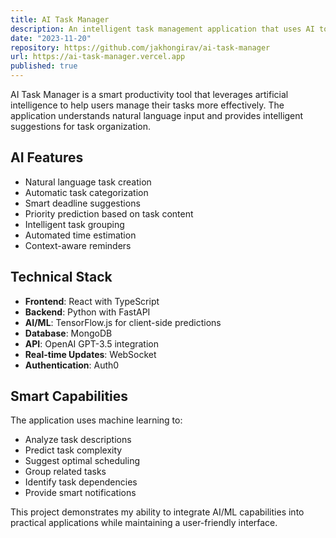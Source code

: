 ```yaml
---
title: AI Task Manager
description: An intelligent task management application that uses AI to help prioritize and organize tasks. Features natural language processing for task creation, smart categorization, and automated scheduling suggestions.
date: "2023-11-20"
repository: https://github.com/jakhongirav/ai-task-manager
url: https://ai-task-manager.vercel.app
published: true
---
```


AI Task Manager is a smart productivity tool that leverages artificial intelligence to help users manage their tasks more effectively. The application understands natural language input and provides intelligent suggestions for task organization.

## AI Features

- Natural language task creation
- Automatic task categorization
- Smart deadline suggestions
- Priority prediction based on task content
- Intelligent task grouping
- Automated time estimation
- Context-aware reminders

## Technical Stack

- **Frontend**: React with TypeScript
- **Backend**: Python with FastAPI
- **AI/ML**: TensorFlow.js for client-side predictions
- **Database**: MongoDB
- **API**: OpenAI GPT-3.5 integration
- **Real-time Updates**: WebSocket
- **Authentication**: Auth0

## Smart Capabilities

The application uses machine learning to:

- Analyze task descriptions
- Predict task complexity
- Suggest optimal scheduling
- Group related tasks
- Identify task dependencies
- Provide smart notifications

This project demonstrates my ability to integrate AI/ML capabilities into practical applications while maintaining a user-friendly interface.
